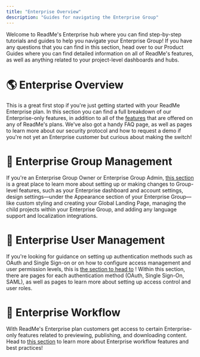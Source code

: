 ```yaml
---
title: "Enterprise Overview"
description: "Guides for navigating the Enterprise Group"
---
```

Welcome to ReadMe's Enterprise hub where you can find step-by-step tutorials and guides to help you navigate your Enterprise Group! If you have any questions that you can find in this section, head over to our Product Guides where you can find detailed information on all of ReadMe's features, as well as anything related to your project-level dashboards and hubs.

# 🌎 Enterprise Overview

This is a great first stop if you're just getting started with your ReadMe Enterprise plan. In this section you can find a full breakdown of our Enterprise-only features, in addition to all of the [features](/ent/docs/enterprise-features)
 that are offered on any of ReadMe's plans. We've also got a handy FAQ page, as well as pages to learn more about our security protocol and how to request a demo if you're not yet an Enterprise customer but curious about making the switch!

# 👥 Enterprise Group Management

If you're an Enterprise Group Owner or Enterprise Group Admin, [this section](/ent/docs/enterprise-group-overview)
 is a great place to learn more about setting up or making changes to Group-level features, such as your Enterprise dashboard and account settings, design settings—under the Appearance section of your Enterprise Group—like custom styling and creating your Global Landing Page, managing the child projects within your Enterprise Group, and adding any language support and localization integrations.

# 🔑 Enterprise User Management

If you're looking for guidance on setting up authentication methods such as OAuth and Single Sign-on or on how to configure access management and user permission levels, this is [the section to head to](/ent/docs/user-management-overview)
! Within this section, there are pages for each authentication method (OAuth, Single Sign-On, SAML), as well as pages to learn more about setting up access control and user roles.

# 🌊 Enterprise Workflow

With ReadMe's Enterprise plan customers get access to certain Enterprise-only features related to previewing, publishing, and downloading content. Head to [this section](/ent/docs/enterprise-workflow-overview)
 to learn more about Enterprise workflow features and best practices!

